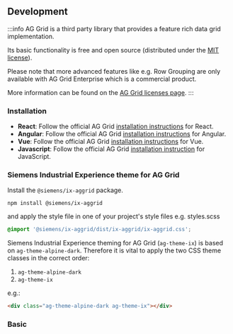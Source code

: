 
## Development

:::info
AG Grid is a third party library that provides a feature rich data grid implementation.

Its basic functionality is free and open source (distributed under the [MIT license](https://www.ag-grid.com/eula/AG-Grid-Community-License.html)).

Please note that more advanced features like e.g. Row Grouping are only available with AG Grid Enterprise which is a commercial product.

More information can be found on the [AG Grid licenses page](https://www.ag-grid.com/license-pricing).
:::

### Installation

- **React**: Follow the official AG Grid [installation instructions](https://www.ag-grid.com/react-data-grid/getting-started/) for React.
- **Angular**: Follow the official AG Grid [installation instructions](https://www.ag-grid.com/angular-data-grid/getting-started/) for Angular.
- **Vue**: Follow the official AG Grid [installation instructions](https://www.ag-grid.com/vue-data-grid/getting-started/) for Vue.
- **Javascript**: Follow the official AG Grid [installation instruction](https://www.ag-grid.com/javascript-data-grid/getting-started/) for JavaScript.

### Siemens Industrial Experience theme for AG Grid

Install the `@siemens/ix-aggrid` package.

```shell
npm install @siemens/ix-aggrid
```

and apply the style file in one of your project's style files e.g. styles.scss

```scss
@import '@siemens/ix-aggrid/dist/ix-aggrid/ix-aggrid.css';
```

Siemens Industrial Experience theming for AG Grid (`ag-theme-ix`) is based on `ag-theme-alpine-dark`.
Therefore it is vital to apply the two CSS theme classes in the correct order:

1. `ag-theme-alpine-dark`
2. `ag-theme-ix`

e.g.:

```html
<div class="ag-theme-alpine-dark ag-theme-ix"></div>
```

### Basic

<AggridPlayground height="14rem" />
